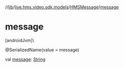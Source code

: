 //[lib](../../../index)/[live.hms.video.sdk.models](../index)/[HMSMessage](index)/[message](message)

# message

[androidJvm]\

@SerializedName(value = message)

val [message](message): [String](https://kotlinlang.org/api/latest/jvm/stdlib/kotlin/-string/index.html)
